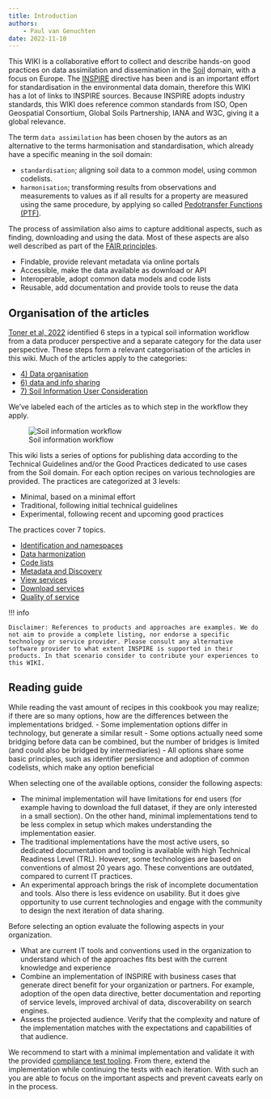 ```yaml
---
title: Introduction
authors:
    - Paul van Genuchten
date: 2022-11-10
---
```


This WIKI is a collaborative effort to collect and describe hands-on good practices on data assimilation and dissemination in the [Soil](https://agrovoc.fao.org/browse/agrovoc/en/page/c_7156) domain, with a focus on Europe. The [INSPIRE](https://inspire.ec.europa.eu/) directive has been and is an important effort for standardisation in the environmental data domain, therefore this WIKI has a lot of links to INSPIRE sources. Because INSPIRE adopts industry standards, this WIKI does reference common standards from ISO, Open Geospatial Consortium, Global Soils Partnership, IANA and W3C, giving it a global relevance.

The term `data assimilation` has been chosen by the autors as an alternative to the terms harmonisation and standardisation, which already have a specific meaning in the soil domain:

- `standardisation`; aligning soil data to a common model, using common codelists.
- `harmonisation`; transforming results from observations and measurements to values as if all results for a property are measured using the same procedure, by applying so called [Pedotransfer Functions (PTF)](https://en.wikipedia.org/wiki/Pedotransfer_function).

The process of assimilation also aims to capture additional aspects, such as finding, downloading and using the data. Most of these aspects are also well described as part of the [FAIR principles](https://www.go-fair.org/fair-principles/).

- Findable, provide relevant metadata via online portals
- Accessible, make the data available as download or API
- Interoperable, adopt common data models and code lists
- Reusable, add documentation and provide tools to reuse the data


## Organisation of the articles

[Toner et al, 2022](https://www.isric.org/index.php/utilise/community-practice) identified 6 steps in a typical soil information workflow from a data producer perspective and a separate category for the data user perspective. These steps form a relevant categorisation of the articles in this wiki. Much of the articles apply to the categories:

- [4) Data organisation](./data-organisation.qmd) 
- [6) data and info sharing](./data-sharing.qmd) 
- [7) Soil Information User Consideration](./consumer.qmd) 

We've labeled each of the articles as to which step in the workflow they apply.

![Soil information workflow](https://www.isric.org/sites/default/files/Soil%20information%20workflow_circular_notext.jpg)

This wiki lists a series of options for publishing data according to the Technical Guidelines and/or the Good Practices dedicated to use cases from the Soil domain. For each option recipes on various technologies are provided. The practices are categorized at 3 levels:

- Minimal, based on a minimal effort
- Traditional, following initial technical guidelines
- Experimental, following recent and upcoming good practices

The practices cover 7 topics.

- [Identification and namespaces](identification.qmd)
- [Data harmonization](etl.qmd)
- [Code lists](codelists.qmd)
- [Metadata and Discovery](metadata.qmd)
- [View services](view.qmd)
- [Download services](download.qmd)
- [Quality of service](QOS.qmd)

!!! info

    Disclaimer: References to products and approaches are examples. We do not aim to provide a complete listing, nor endorse a specific technology or service provider. Please consult any alternative software provider to what extent INSPIRE is supported in their products. In that scenario consider to contribute your experiences to this WIKI. 

## Reading guide

While reading the vast amount of recipes in this cookbook you may realize; if there are so many options, how are the differences between the implementations bridged.
- Some implementation options differ in technology, but generate a similar result
- Some options actually need some bridging before data can be combined, but the number of bridges is limited (and could also be bridged by intermediaries)
- All options share some basic principles, such as identifier persistence and adoption of common codelists, which make any option beneficial

When selecting one of the available options, consider the following aspects:

- The minimal implementation will have limitations for end users (for example having to download the full dataset, if they are only interested in a small section). On the other hand, minimal implementations tend to be less complex in setup which makes understanding the implementation easier.
- The traditional implementations have the most active users, so dedicated documentation and tooling is available with high Technical Readiness Level (TRL). However, some technologies are based on conventions of almost 20 years ago. These conventions are outdated, compared to current IT practices.
- An experimental approach brings the risk of incomplete documentation and tools. Also there is less evidence on usability. But it does give opportunity to use current technologies and engage with the community to design the next iteration of data sharing.

Before selecting an option evaluate the following aspects in your organization.

- What are current IT tools and conventions used in the organization to understand which of the approaches fits best with the current knowledge and experience
- Combine an implementation of INSPIRE with business cases that generate direct benefit for your organization or partners. For example, adoption of the open data directive, better documentation and reporting of service levels, improved archival of data, discoverability on search engines.
- Assess the projected audience. Verify that the complexity and nature of the implementation matches with the expectations and capabilities of that audience.

We recommend to start with a minimal implementation and validate it with the provided [compliance test tooling](https://ejpsoil.github.io/soildata-assimilation-guidance/QOS/). From there, extend the implementation while continuing the tests with each iteration. With such an you are able to focus on the important aspects and prevent caveats early on in the process.


